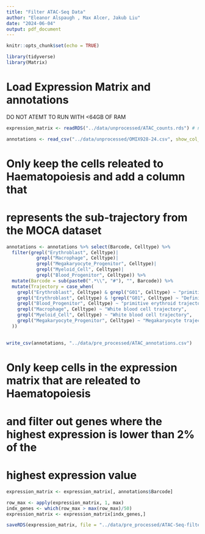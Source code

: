 ```yaml
---
title: "Filter ATAC-Seq Data"
author: "Eleanor Alspaugh , Max Alcer, Jakub Liu"
date: "2024-06-04"
output: pdf_document
---
```


```r
knitr::opts_chunk$set(echo = TRUE)
```

```r
library(tidyverse)
library(Matrix)
```
# Load Expression Matrix and annotations
DO NOT ATEMT TO RUN WITH <64GB OF RAM
```r
expression_matrix <- readRDS("../data/unprocessed/ATAC_counts.rds") # not included in git
```

```r
annotations <- read_csv("../data/unprocessed/OMIX928-24.csv", show_col_types = FALSE)
```


# Only keep the cells releated to Haematopoiesis and add a column that 
# represents the sub-trajectory from the MOCA dataset 
```r
annotations <- annotations %>% select(Barcode, Celltype) %>%
  filter(grepl("Erythroblast", Celltype)|
           grepl("Macrophage", Celltype)|
           grepl("Megakaryocyte_Progenitor", Celltype)|
           grepl("Myeloid_Cell", Celltype)|
           grepl("Blood_Progenitor", Celltype)) %>%
  mutate(Barcode = sub(paste0(".*\\", "#"), "", Barcode)) %>%
  mutate(Trajectory = case_when(
    grepl("Erythroblast", Celltype) & grepl("G01", Celltype) ~ "primitive erythroid trajectory",
    grepl("Erythroblast", Celltype) & !grepl("G01", Celltype) ~ "Definitive erythroid trajectory",
    grepl("Blood_Progenitor", Celltype) ~ "primitive erythroid trajectory",
    grepl("Macrophage", Celltype) ~ "White blood cell trajectory",
    grepl("Myeloid_Cell", Celltype) ~ "White blood cell trajectory",
    grepl("Megakaryocyte_Progenitor", Celltype) ~ "Megakaryocyte trajectory",
  ))
  
```

```r
write_csv(annotations, "../data/pre_processed/ATAC_annotations.csv")
```

# Only keep cells in the expression matrix that are releated to Haematopoiesis
# and filter out genes where the highest expression is lower than 2% of the 
# highest expression value
```r
expression_matrix <- expression_matrix[, annotations$Barcode]
```

```r
row_max <- apply(expression_matrix, 1, max)
indx_genes <- which(row_max > max(row_max)/50)
expression_matrix <- expression_matrix[indx_genes,]
```

```r
saveRDS(expression_matrix, file = "../data/pre_processed/ATAC-Seq-filtered.rds", compress = TRUE)
```





